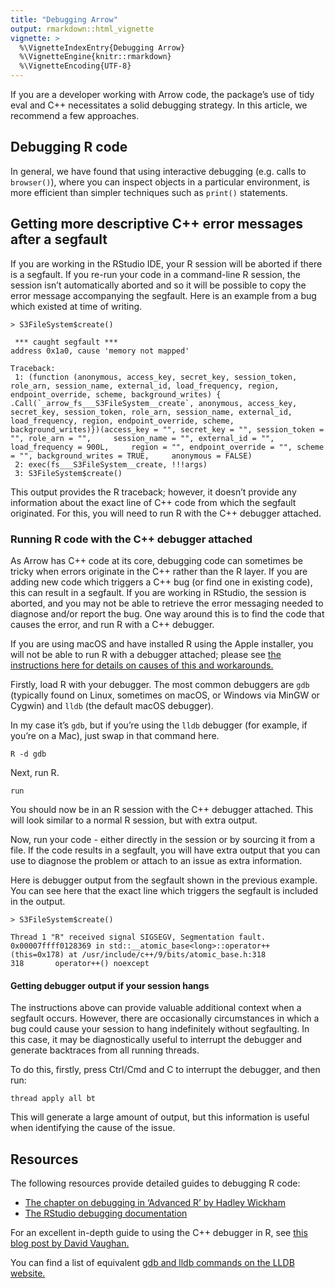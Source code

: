 ```yaml
---
title: "Debugging Arrow"
output: rmarkdown::html_vignette
vignette: >
  %\VignetteIndexEntry{Debugging Arrow}
  %\VignetteEngine{knitr::rmarkdown}
  %\VignetteEncoding{UTF-8}
---
```


If you are a developer working with Arrow code, the package's use of tidy eval 
and C++ necessitates a solid debugging strategy.  In this article, we recommend
a few approaches.

## Debugging R code

In general, we have found that using interactive debugging (e.g. calls to 
`browser()`), where you can inspect objects in a particular environment, is 
more efficient than simpler techniques such as `print()` statements.

## Getting more descriptive C++ error messages after a segfault

If you are working in the RStudio IDE, your R session will be aborted if there is
a segfault.  If you re-run your code in a command-line R session, the session 
isn't automatically aborted and so it will be possible to copy the error 
message accompanying the segfault.  Here is an example from a bug which
existed at time of writing.

```shell
> S3FileSystem$create()

 *** caught segfault ***
address 0x1a0, cause 'memory not mapped'

Traceback:
 1: (function (anonymous, access_key, secret_key, session_token,     role_arn, session_name, external_id, load_frequency, region,     endpoint_override, scheme, background_writes) {    .Call(`_arrow_fs___S3FileSystem__create`, anonymous, access_key,         secret_key, session_token, role_arn, session_name, external_id,         load_frequency, region, endpoint_override, scheme, background_writes)})(access_key = "", secret_key = "", session_token = "", role_arn = "",     session_name = "", external_id = "", load_frequency = 900L,     region = "", endpoint_override = "", scheme = "", background_writes = TRUE,     anonymous = FALSE)
 2: exec(fs___S3FileSystem__create, !!!args)
 3: S3FileSystem$create()
```

This output provides the R traceback; however, it doesn't provide any 
information about the exact line of C++ code from which the segfault originated.
For this, you will need to run R with the C++ debugger attached.

### Running R code with the C++ debugger attached

As Arrow has C++ code at its core, debugging code can sometimes be tricky when 
errors originate in the C++ rather than the R layer.  If you are adding new code
which triggers a C++ bug (or find one in existing code), this can result in a 
segfault.  If you are working in RStudio, the session is aborted, and you may 
not be able to retrieve the error messaging needed to diagnose and/or report 
the bug.  One way around this is to find the code that causes the error, and 
run R with a C++ debugger.

If you are using macOS and have installed R using the Apple installer, you will 
not be able to run R with a debugger attached; please see [the instructions here for details on causes of this and workarounds.](https://mac.r-project.org/bin/macosx/RMacOSX-FAQ.html#I-cannot-attach-debugger-to-R)

Firstly, load R with your debugger.  The most common debuggers are `gdb` 
(typically found on Linux, sometimes on macOS, or Windows via MinGW or Cygwin) 
and `lldb` (the default macOS debugger).

In my case it's `gdb`, but if you're using the `lldb` debugger (for example, 
if you're on a Mac), just swap in that command here.

```shell
R -d gdb
```

Next, run R.

```shell
run
```

You should now be in an R session with the C++ debugger attached.  This will 
look similar to a normal R session, but with extra output.

Now, run your code - either directly in the session or by sourcing it from a 
file.  If the code results in a segfault, you will have extra output that you 
can use to diagnose the problem or attach to an issue as extra information.

Here is debugger output from the segfault shown in the previous example.  You 
can see here that the exact line which triggers the segfault is included in the 
output.

```shell
> S3FileSystem$create()

Thread 1 "R" received signal SIGSEGV, Segmentation fault.
0x00007ffff0128369 in std::__atomic_base<long>::operator++ (this=0x178) at /usr/include/c++/9/bits/atomic_base.h:318
318	      operator++() noexcept
```

#### Getting debugger output if your session hangs

The instructions above can provide valuable additional context when a segfault 
occurs.  However, there are occasionally circumstances in which a bug could 
cause your session to hang indefinitely without segfaulting.  In this case, it 
may be diagnostically useful to interrupt the debugger and generate backtraces 
from all running threads.  

To do this, firstly, press Ctrl/Cmd and C to interrupt the debugger, and then run:

```shell
thread apply all bt
```

This will generate a large amount of output, but this information is useful when
identifying the cause of the issue.

## Resources

The following resources provide detailed guides to debugging R code:

* [The chapter on debugging in 'Advanced R' by Hadley Wickham](https://adv-r.hadley.nz/debugging.html)
* [The RStudio debugging documentation](https://support.rstudio.com/hc/en-us/articles/205612627-Debugging-with-RStudio)

For an excellent in-depth guide to using the C++ debugger in R, see [this blog 
post by David Vaughan.](https://blog.davisvaughan.com/2019/04/05/debug-r-package-with-cpp/)

You can find a list of equivalent [gdb and lldb commands on the LLDB website.](https://lldb.llvm.org/use/map.html)


